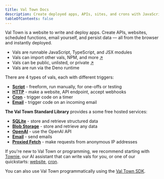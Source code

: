 ```yaml
---
title: Val Town Docs
description: Create deployed apps, APIs, sites, and crons with JavaScript
tableOfContents: false
---
```


Val Town is a website to write and deploy apps. Create APIs, websites, scheduled functions, email yourself,
and persist data — all from the browser and instantly deployed.

- Vals are runnable JavaScript, TypeScript, and JSX modules
- Vals can import other vals, NPM, and more [↗](/reference/import)
- Vals can be public, unlisted, or private [↗](/reference/permissions)
- Vals are run via the Deno runtime

There are 4 types of vals, each with different triggers:

- [**Script**](/types/script) - freeform, run manually, for one-offs or testing
- [**HTTP**](/types/http) - make a website, API endpoint, accept webhooks
- [**Cron**](/types/cron) - trigger code on a timer
- [**Email**](/types/email) - trigger code on an incoming email

**The Val Town Standard Library** provides a some free hosted services:

- [**SQLite**](/std/sqlite) - store and retrieve structured data
- [**Blob Storage**](/std/blob) - store and retrieve any data
- [**OpenAI**](/std/openai) - use the OpenAI API
- [**Email**](/std/email) - send emails
- [**Proxied Fetch**](/std/proxied-fetch) - make requests from anonymous IP addresses

If you're new to Val Town or programming, we recommend starting with [Townie](https://www.val.town/townie), our AI assistant that can write vals for you, or one of our quickstarts: [website](/quickstarts/first-website), [cron](/quickstarts/first-cron).

You can also use Val Town programmatically using the [Val Town SDK](/sdk).
